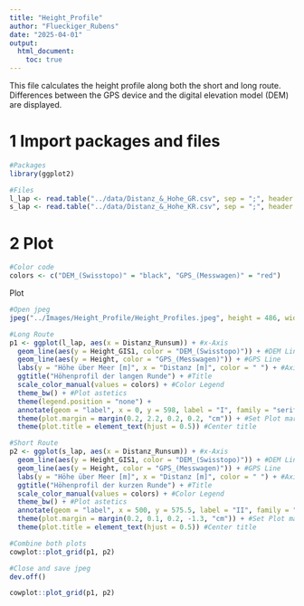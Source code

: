 ```yaml
---
title: "Height_Profile"
author: "Flueckiger_Rubens"
date: "2025-04-01"
output: 
  html_document:
    toc: true
---
```


This file calculates the height profile along both the short and long route. Differences between the GPS device and the digital elevation model (DEM) are displayed.

# 1 Import packages and files

```r
#Packages
library(ggplot2)

#Files
l_lap <- read.table("../data/Distanz_&_Hohe_GR.csv", sep = ";", header = T)
s_lap <- read.table("../data/Distanz_&_Hohe_KR.csv", sep = ";", header = T)
```

# 2 Plot

```r
#Color code
colors <- c("DEM_(Swisstopo)" = "black", "GPS_(Messwagen)" = "red")
```

Plot

```r
#Open jpeg
jpeg("../Images/Height_Profile/Height_Profiles.jpeg", height = 486, width = 1200, res = 108)

#Long Route
p1 <- ggplot(l_lap, aes(x = Distanz_Runsum)) + #x-Axis
  geom_line(aes(y = Height_GIS1, color = "DEM_(Swisstopo)")) + #DEM Line
  geom_line(aes(y = Height, color = "GPS_(Messwagen)")) + #GPS Line
  labs(y = "Höhe über Meer [m]", x = "Distanz [m]", color = " ") + #Axis Label & Legend
  ggtitle("Höhenprofil der langen Runde") + #Title
  scale_color_manual(values = colors) + #Color Legend
  theme_bw() + #Plot astetics
  theme(legend.position = "none") +
  annotate(geom = "label", x = 0, y = 598, label = "I", family = "serif", size = 6) + #Plot number
  theme(plot.margin = margin(0.2, 2.2, 0.2, 0.2, "cm")) + #Set Plot margins
  theme(plot.title = element_text(hjust = 0.5)) #Center title

#Short Route
p2 <- ggplot(s_lap, aes(x = Distanz_Runsum)) + #x-Axis
  geom_line(aes(y = Height_GIS1, color = "DEM_(Swisstopo)")) + #DEM Line
  geom_line(aes(y = Height, color = "GPS_(Messwagen)")) + #GPS Line
  labs(y = "Höhe über Meer [m]", x = "Distanz [m]", color = " ") + #Axis Label & Legend
  ggtitle("Höhenprofil der kurzen Runde") + #Title
  scale_color_manual(values = colors) + #Color Legend
  theme_bw() + #Plot astetics
  annotate(geom = "label", x = 500, y = 575.5, label = "II", family = "serif", size = 6) + #Plot number
  theme(plot.margin = margin(0.2, 0.1, 0.2, -1.3, "cm")) + #Set Plot margins
  theme(plot.title = element_text(hjust = 0.5)) #Center title

#Combine both plots
cowplot::plot_grid(p1, p2)

#Close and save jpeg
dev.off()
```
```r
cowplot::plot_grid(p1, p2)
```

